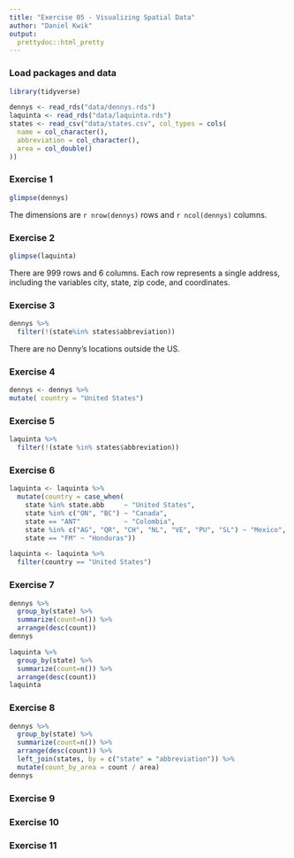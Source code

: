 ```yaml
---
title: "Exercise 05 - Visualizing Spatial Data"
author: "Daniel Kwik"
output:
  prettydoc::html_pretty
---
```


### Load packages and data

```r
library(tidyverse) 
```

```r
dennys <- read_rds("data/dennys.rds")
laquinta <- read_rds("data/laquinta.rds")
states <- read_csv("data/states.csv", col_types = cols(
  name = col_character(),
  abbreviation = col_character(),
  area = col_double()
))
```

### Exercise 1

```r
glimpse(dennys)

```

The dimensions are `r nrow(dennys)` rows and `r ncol(dennys)` columns.


### Exercise 2
```r
glimpse(laquinta)
```
There are 999 rows and 6 columns. Each row represents a single address, including the variables city, state, zip code, and coordinates.


### Exercise 3
```r
dennys %>% 
  filter(!(state%in% states$abbreviation))
```
There are no Denny's locations outside the US.

### Exercise 4

```r
dennys <- dennys %>% 
mutate( country = "United States")
```


### Exercise 5

```r
laquinta %>% 
  filter(!(state %in% states$abbreviation))
```

### Exercise 6
```r
laquinta <- laquinta %>%
  mutate(country = case_when(
    state %in% state.abb     ~ "United States",
    state %in% c("ON", "BC") ~ "Canada",
    state == "ANT"           ~ "Colombia",
    state %in% c("AG", "QR", "CH", "NL", "VE", "PU", "SL") ~ "Mexico",
    state == "FM" ~ "Honduras"))

laquinta <- laquinta %>%
  filter(country == "United States")

```


### Exercise 7
```r
dennys %>% 
  group_by(state) %>% 
  summarize(count=n()) %>% 
  arrange(desc(count))
dennys

```
```r

laquinta %>% 
  group_by(state) %>% 
  summarize(count=n()) %>% 
  arrange(desc(count))
laquinta
```


### Exercise 8
```r
dennys %>% 
  group_by(state) %>% 
  summarize(count=n()) %>% 
  arrange(desc(count)) %>% 
  left_join(states, by = c("state" = "abbreviation")) %>% 
  mutate(count_by_area = count / area)
dennys
```

### Exercise 9

### Exercise 10

### Exercise 11
